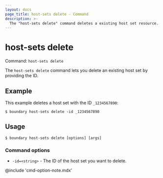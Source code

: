 ```yaml
---
layout: docs
page_title: host-sets delete - Command
description: >-
  The "host-sets delete" command deletes a existing host set resource.
---
```


# host-sets delete

Command: `host-sets delete`

The `host-sets delete` command lets you delete an existing host set by providing the ID.

## Example

This example deletes a host set with the ID `_1234567890`:

```shell-session
$ boundary host-sets delete -id _1234567890
```

## Usage

<CodeBlockConfig hideClipboard>

```shell-session
$ boundary host-sets delete [options] [args]
```

</CodeBlockConfig>

### Command options

- `-id=<string>` - The ID of the host set you want to delete.

@include 'cmd-option-note.mdx'